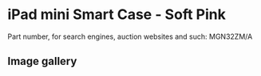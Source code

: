 
# iPad mini Smart Case - Soft Pink

Part number, for search engines, auction websites and such: MGN32ZM/A

## Image gallery

<div style={{ width: "768px" }}>
  <GalleryComponent
    images={[
      {
        original: "/everysource/MGN32.webp",
        thumbnail: "/everypreview/MGN32.webp",
      },
      {
        original: "/everysource/MGN32_AV1_GOLD.webp",
        thumbnail: "/everypreview/MGN32_AV1_GOLD.webp",
      },
      {
        original: "/everysource/MGN32_AV1_SILVER.webp",
        thumbnail: "/everypreview/MGN32_AV1_SILVER.webp",
      },
      {
        original: "/everysource/MGN32_AV1_SPACE_GRAY.webp",
        thumbnail: "/everypreview/MGN32_AV1_SPACE_GRAY.webp",
      },
      {
        original: "/everysource/MGN32_AV2.webp",
        thumbnail: "/everypreview/MGN32_AV2.webp",
      },
      {
        original: "/everysource/MGN32_AV3.webp",
        thumbnail: "/everypreview/MGN32_AV3.webp",
      },
      {
        original: "/everysource/MGN32_AV4.webp",
        thumbnail: "/everypreview/MGN32_AV4.webp",
      },
      {
        original: "/everysource/MGN32_AV5.webp",
        thumbnail: "/everypreview/MGN32_AV5.webp",
      },
      {
        original: "/everysource/MGN32_AV6.webp",
        thumbnail: "/everypreview/MGN32_AV6.webp",
      }
    ]}
  />
</div>
